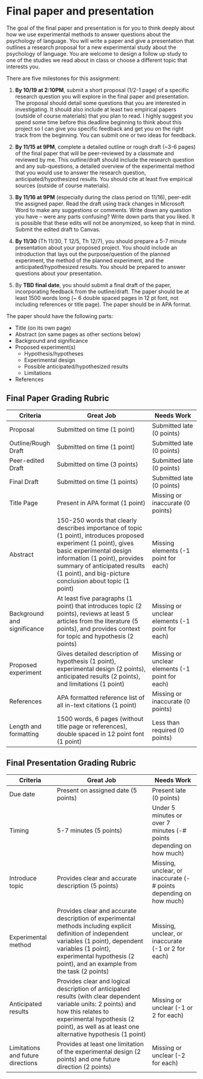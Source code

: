 # Final paper and presentation {-}

The goal of the final paper and presentation is for you to think deeply about how we use experimental methods to answer questions about the psychology of language. You will write a paper and give a presentation that outlines a research proposal for a new experimental study about the psychology of language. You are welcome to design a follow up study to one of the studies we read about in class or choose a different topic that interests you. 

There are five milestones for this assignment: 

1. **By 10/19 at 2:10PM**, submit a short proposal (1/2-1 page) of a specific research question you will explore in the final paper and presentation. The proposal should detail some questions that you are interested in investigating. It should also include at least two empirical papers (outside of course materials) that you plan to read. I highly suggest you spend some time before this deadline beginning to think about this project so I can give you specific feedback and get you on the right track from the beginning. You can submit one or two ideas for feedback.

2. **By 11/15 at 9PM**, complete a detailed outline or rough draft (~3-6 pages) of the final paper that will be peer-reviewed by a classmate and reviewed by me. This outline/draft should include the research question and any sub-questions, a detailed overview of the experimental method that you would use to answer the research question, anticipated/hypothesized results. You should cite at least five empirical sources (outside of course materials). 

3. **By 11/16 at 9PM** (especially during the class period on 11/16), peer-edit the assigned paper. Read the draft using track changes in Microsoft Word to make any suggestions or comments. Write down any question you have -- were any parts confusing? Write down parts that you liked. It is possible that these edits will not be anonymized, so keep that in mind. Submit the edited draft to Canvas.

4. **By 11/30** (Th 11/30, T 12/5, Th 12/7), you should prepare a 5-7 minute presentation about your proposed project. You should include an introduction that lays out the purpose/question of the planned experiment, the method of the planned experiment, and the anticipated/hypothesized results. You should be prepared to answer questions about your presentation. 

5. By **TBD final date**, you should submit a final draft of the paper, incorporating feedback from the outline/draft. The paper should be at least 1500 words long (~ 6 double spaced pages in 12 pt font, not including references or title page). The paper should be in APA format. 

The paper should have the following parts:

- Title (on its own page)
- Abstract (on same pages as other sections below)
- Background and significance
- Proposed experiment(s)
  - Hypothesis/hypotheses
  - Experimental design
  - Possible anticipated/hypothesized results
  - Limitations
- References

## Final Paper Grading Rubric {-}
| Criteria |	Great Job |	Needs Work |
| --- | ------ | --- |
| Proposal | Submitted on time (1 point) | Submitted late (0 points) |
| Outline/Rough Draft | Submitted on time (1 point) | Submitted late (0 points) |
| Peer-edited Draft | Submitted on time (3 points) | Submitted late (0 points) |
| Final Draft | Submitted on time (1 points) | Submitted late (0 points) | 
| Title Page | Present in APA format (1 point) | Missing or inaccurate (0 points) |
| Abstract | 150-250 words that clearly describes importance of topic (1 point), introduces proposed experiment (1 point), gives basic experimental design information (1 point), provides summary of anticipated results (1 point), and big-picture conclusion about topic (1 point) | Missing elements (-1 point for each) | 
| Background and significance | At least five paragraphs (1 point) that introduces topic (2 points), reviews at least 5 articles from the literature (5 points), and provides context for topic and hypothesis (2 points) | Missing or unclear elements (-1 point for each) |
| Proposed experiment | Gives detailed description of hypothesis (1 point), experimental design (2 points), anticipated results (2 points), and limitations (1 point) | Missing or unclear elements (-1 point for each) |
| References | APA formatted reference list of all in-text citations (1 point) | Missing or inaccurate (0 points) |
| Length and formatting | 1500 words, 6 pages (without title page or references), double spaced in 12 point font (1 point) | Less than required (0 points) | 



## Final Presentation Grading Rubric {-}
| Criteria |	Great Job |	Needs Work |
| --- | ------ | --- |
| Due date |	Present on assigned date (5 points)	| Present late (0 points) |
| Timing | 5-7 minutes (5 points) | Under 5 minutes or over 7 minutes (-# points depending on how much) |
| Introduce topic | Provides clear and accurate description (5 points) | Missing, unclear, or inaccurate (-# points depending on how much) |
| Experimental method | Provides clear and accurate description of experimental methods including explicit definition of independent variables (1 point), dependent variables (1 point), experimental hypothesis (2 point), and an example from the task (2 points) | Missing, unclear, or inaccurate (-1 or 2 for each) |
| Anticipated results | Provides clear and logical description of anticipated results (with clear dependent variable units: 2 points) and how this relates to experimental hypothesis (2 point), as well as at least one alternative hypothesis (1 point) | Missing or unclear (-1 or 2 for each) |
| Limitations and future directions | Provides at least one limitation of the experimental design (2 points) and one future direction (2 points) | Missing or unclear (-2 for each) | 





